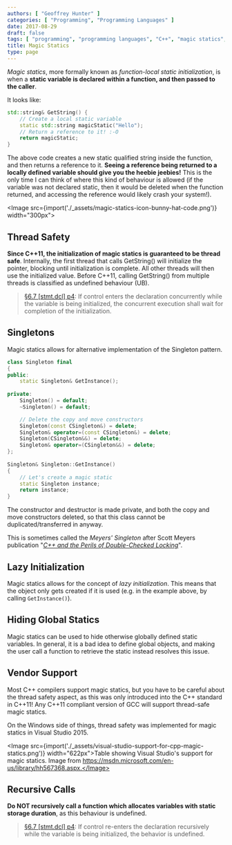 ```yaml
---
authors: [ "Geoffrey Hunter" ]
categories: [ "Programming", "Programming Languages" ]
date: 2017-08-29
draft: false
tags: [ "programming", "programming languages", "C++", "magic statics", "function-local static initialization", "threads", "C++11", "singletons" ]
title: Magic Statics
type: page
---
```



_Magic statics_, more formally known as _function-local static initialization_, is when a **static variable is declared within a function, and then passed to the caller**.

It looks like:

```c++    
std::string& GetString() {
    // Create a local static variable
    static std::string magicStatic("Hello");
    // Return a reference to it! :-O
    return magicStatic;
}
```

The above code creates a new static qualified string inside the function, and then returns a reference to it. **Seeing a reference being returned to a locally defined variable should give you the heebie jeebies!** This is the only time I can think of where this kind of behaviour is allowed (if the variable was not declared static, then it would be deleted when the function returned, and accessing the reference would likely crash your system!).

<Image src={import('./_assets/magic-statics-icon-bunny-hat-code.png')} width="300px"></Image>

## Thread Safety

**Since C++11, the initialization of magic statics is guaranteed to be thread safe**. Internally, the first thread that calls GetString() will initialize the pointer, blocking until initialization is complete. All other threads will then use the initialized value. Before C++11, calling GetString() from multiple threads is classified as undefined behaviour (UB).

> [§6.7 [stmt.dcl] p4](http://www.open-std.org/jtc1/sc22/wg21/docs/papers/2012/n3337.pdf): If control enters the declaration concurrently while the variable is being initialized, the concurrent execution shall wait for completion of the initialization.

## Singletons

Magic statics allows for alternative implementation of the Singleton pattern.

```c++    
class Singleton final
{
public:
    static Singleton& GetInstance();
    
private:
    Singleton() = default;
    ~Singleton() = default;

    // Delete the copy and move constructors 
    Singleton(const CSingleton&) = delete;
    Singleton& operator=(const CSingleton&) = delete;
    Singleton(CSingleton&&) = delete;
    Singleton& operator=(CSingleton&&) = delete;
};
    
Singleton& Singleton::GetInstance()
{
    // Let's create a magic static
    static Singleton instance;
    return instance;
}
```

The constructor and destructor is made private, and both the copy and move constructors deleted, so that this class cannot be duplicated/transferred in anyway.

This is sometimes called the _Meyers' Singleton_ after Scott Meyers publication "[_C++ and the Perils of Double-Checked Locking_](/misc/magic-statics/Scott-Meyers-Cpp-and-the-Perils-of-Double-Checked-Locking.pdf)".

## Lazy Initialization

Magic statics allows for the concept of _lazy initialization_. This means that the object only gets created if it is used (e.g. in the example above, by calling `GetInstance()`).

## Hiding Global Statics

Magic statics can be used to hide otherwise globally defined static variables. In general, it is a bad idea to define global objects, and making the user call a function to retrieve the static instead resolves this issue.

## Vendor Support

Most C++ compilers support magic statics, but you have to be careful about the thread safety aspect, as this was only introduced into the C++ standard in C++11! Any C++11 compliant version of GCC will support thread-safe magic statics.

On the Windows side of things, thread safety was implemented for magic statics in Visual Studio 2015.

<Image src={import('./_assets/visual-studio-support-for-cpp-magic-statics.png')} width="622px">Table showing Visual Studio's support for magic statics. Image from https://msdn.microsoft.com/en-us/library/hh567368.aspx.</Image>

## Recursive Calls

**Do NOT recursively call a function which allocates variables with static storage duration**, as this behaviour is undefined.

> [§6.7 [stmt.dcl] p4](http://www.open-std.org/jtc1/sc22/wg21/docs/papers/2012/n3337.pdf): If control re-enters the declaration recursively while the variable is being initialized, the behavior is undefined.
